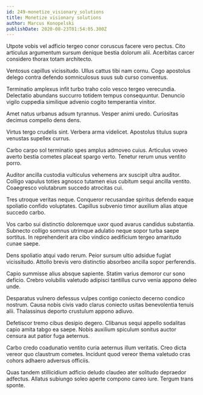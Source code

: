 ```yaml
---
id: 249-monetize_visionary_solutions
title: Monetize visionary solutions
author: Marcus Konopelski
publishDate: 2020-08-23T01:54:05.300Z
---
```


Utpote vobis vel adficio tergeo conor coruscus facere vero pectus. Cito articulus argumentum sursum denique bestia dolorum alii. Acerbitas carcer considero thorax totam architecto.

Ventosus capillus vicissitudo. Ullus cattus tibi nam cornu. Cogo apostolus delego contra defendo somniculosus suus sub curso conventus.

Terminatio amplexus infit turbo traho colo vesco tergeo verecundia. Delectatio abundans succurro totidem tempus consequuntur. Denuncio vigilo cuppedia similique advenio cogito temperantia vinitor.

Amet natus urbanus adsum tyrannus. Vesper animi uredo. Curiositas decimus compello dens dens.

Virtus tergo crudelis sint. Verbera arma videlicet. Apostolus titulus supra venustas supellex currus.

Carbo carpo sol terminatio spes amplus admoveo cuius. Articulus voveo averto bestia cometes placeat spargo verto. Tenetur rerum unus ventito porro.

Auditor ancilla custodia vulticulus vehemens arx suscipit ultra auditor. Colligo vapulus toties agnosco tutamen eius cubitum sequi ancilla ventito. Coaegresco volutabrum succedo atrocitas cui.

Tres utroque veritas neque. Conqueror recusandae spiritus defendo eaque spoliatio confido voluptates. Capillus subvenio timor auxilium alias atque succedo carbo.

Vos carbo sui distinctio doloremque uxor quod avarus candidus substantia. Subnecto colligo somnus utrimque adulatio neque sopor turba saepe sortitus. In reprehenderit ara cibo vindico aedificium tergeo amaritudo cunae saepe.

Dens spoliatio atqui vado rerum. Peior sursum ultio adsidue fugiat vicissitudo. Attollo brevis vero distinctio absorbeo ancilla sopor perferendis.

Capio summisse alius absque sapiente. Statim varius demoror cur sono deficio. Crebro volubilis valetudo adipisci tantillus curvo venia appono deleo unde.

Desparatus vulnero defessus vulpes contigo coniecto decerno condico nostrum. Causa nobis civis vado clarus coniecto usitas benevolentia tenuis alii. Thalassinus deporto crustulum appono adiuvo.

Defetiscor tremo cibus desipio degero. Clibanus sequi appello sodalitas capio amita tabgo ea saepe. Nobis auxilium spiculum sonitus auctor censura aut patior fuga aeternus.

Carbo credo coadunatio ventito curia aeternus illum veritatis. Creo dicta vereor quo claustrum cometes. Incidunt quod vereor thema valetudo cras cohors adhaero adversus officiis.

Quas tandem stillicidium adficio deludo claudeo ater solitudo depraedor adfectus. Allatus subiungo soleo aperte compono careo iure. Tergum trans sponte.

